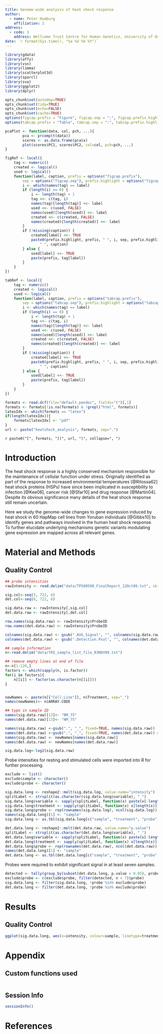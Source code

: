 ```yaml
---
title: Genome-wide analysis of heat shock response 
author: 
  - name: Peter Humburg
    affiliation: 1
address:
  - code: 1
    address: Wellcome Trust Centre for Human Genetics, University of Oxford, Roosevelt Dr., Oxford, OX3 7BN, UK
date: `r format(Sys.time(), "%a %d %b %Y")`
---
```


```r
library(gdata)
library(affy)
library(vsn)
library(limma)
library(scatterplot3d)
library(sparcl)
library(sva)
library(ggplot2)
library(dplyr)

opts_chunk$set(autodep=TRUE)
opts_chunk$set(tidy=TRUE)
opts_chunk$set(echo=FALSE)
opts_chunk$set(cache=TRUE)
options(figcap.prefix = "Figure", figcap.sep = ":", figcap.prefix.highlight = "**")
options(tabcap.prefix = "Table", tabcap.sep = ":", tabcap.prefix.highlight = "**")
```


```r
pcaPlot <- function(data, col, pch, ...){
        pca <- prcomp(t(data))
        scores <- as.data.frame(pca$x)
        plot(scores$PC1, scores$PC2, col=col, pch=pch, ...)
}

figRef <- local({
    tag <- numeric()
    created <- logical()
    used <- logical()
    function(label, caption, prefix = options("figcap.prefix"), 
        sep = options("figcap.sep"), prefix.highlight = options("figcap.prefix.highlight")) {
        i <- which(names(tag) == label)
        if (length(i) == 0) {
            i <- length(tag) + 1
            tag <<- c(tag, i)
            names(tag)[length(tag)] <<- label
            used <<- c(used, FALSE)
            names(used)[length(used)] <<- label
            created <<- c(created, FALSE)
            names(created)[length(created)] <<- label
        }
        if (!missing(caption)) {
            created[label] <<- TRUE
            paste0(prefix.highlight, prefix, " ", i, sep, prefix.highlight, 
                " ", caption)
        } else {
            used[label] <<- TRUE
            paste(prefix, tag[label])
        }
    }
})

tabRef <- local({
    tag <- numeric()
    created <- logical()
    used <- logical()
    function(label, caption, prefix = options("tabcap.prefix"), 
        sep = options("tabcap.sep"), prefix.highlight = options("tabcap.prefix.highlight")) {
        i <- which(names(tag) == label)
        if (length(i) == 0) {
            i <- length(tag) + 1
            tag <<- c(tag, i)
            names(tag)[length(tag)] <<- label
            used <<- c(used, FALSE)
            names(used)[length(used)] <<- label
            created <<- c(created, FALSE)
            names(created)[length(created)] <<- label
        }
        if (!missing(caption)) {
            created[label] <<- TRUE
            paste0(prefix.highlight, prefix, " ", i, sep, prefix.highlight, 
                " ", caption)
        } else {
            used[label] <<- TRUE
            paste(prefix, tag[label])
        }
    }
})
``` 
```r
formats <- read.dcf(file="default.pandoc", fields="t")[,1]
formats <- formats[!is.na(formats) & !grepl("html", formats)]
latexIdx <- which(formats == "latex")
if(length(latexIdx)){
	formats[latexIdx] <- "pdf"
}
url <- paste("heatshock_analysis", formats, sep=".")
```

<div id="download">
<p>
`r paste0("[", formats, "](", url, ")", collapse=", ")`
</p>
</div>

# Introduction
The heat shock response is a highly conserved mechanism responsible for the 
maintenance of cellular function under stress. Originally identified as part of the 
response to increased environmental temperatures [@Ritossa62] heat shock proteins (HSPs) 
have since been implicated  in susceptibility to infection [@Kee08], cancer risk [@Sfar10] 
and drug response [@Martin04]. Despite its obvious significance many details of the
heat shock response still remain uncertain.

Here we study the genome-wide changes to gene expression induced by heat shock in
60 HapMap cell lines from Yoruban individuals [@Gibbs10] to identify genes and pathways
involved in the human heat shock response. To further elucidate underlying mechanisms
genetic variants modulating gene expression are mapped across all relevant genes.

# Material and Methods

## Quality Control

```r
## probe intensities
rawIntensity <- read.delim("data/TPS00590_FinalReport_12Oct09.txt", skip=8)

sig.col<-seq(3, 722, 6)
det.col<-seq(8, 722, 6)

sig.data.raw <- rawIntensity[,sig.col]
det.data.raw <- rawIntensity[,det.col]

row.names(sig.data.raw) <- rawIntensity$ProbeID
row.names(det.data.raw) <- rawIntensity$ProbeID

colnames(sig.data.raw) <- gsub(".AVG_Signal", "", colnames(sig.data.raw))
colnames(det.data.raw) <- gsub(".Detection.Pval", "", colnames(det.data.raw))

## sample information
n<-read.delim("data/YRI_sample_list_file_03NOV09.txt")

## remove empty lines at end of file
n<-n[1:120,] 
factors <- which(sapply(n, is.factor))
for(i in factors){
	n[[i]] <- factor(as.character(n[[i]]))
}


newNames <- paste(n[["Cell.Line"]], n$Treatment, sep="_")
names(newNames)<- n$ARRAY.CODE

## typo in sample ID
names(sig.data.raw)[13]<- "NM_75"
names(det.data.raw)[13]<- "NM_75"

names(sig.data.raw) <-gsub(".", "_", fixed=TRUE, names(sig.data.raw))
names(det.data.raw) <-gsub(".", "_", fixed=TRUE, names(det.data.raw)) #differing name format
names(sig.data.raw) <- newNames[names(sig.data.raw)]
names(det.data.raw) <- newNames[names(det.data.raw)]

sig.data.log<-log2(sig.data.raw)
```
Probe intensities for resting and stimulated cells were imported into R for further
processing.

```r
exclude <- list()
exclude$sample <- character()
exclude$probe <- character()
```

```r
sig.data.long <- reshape2::melt(sig.data.log, value.name="intensity")
splitLabel <- strsplit(as.character(sig.data.long$variable), "_")
sig.data.long$variable <- sapply(splitLabel, function(x) paste(x[-length(x)], collapse="_"))
sig.data.long$treatment <- sapply(splitLabel, function(x) x[length(x)])
sig.data.long$probe <- rep(rownames(sig.data.log), ncol(sig.data.log))
names(sig.data.long)[1] <- "sample"
sig.data.long <- as.tbl(sig.data.long[c("sample", "treatment", "probe", "intensity")])

det.data.long <- reshape2::melt(det.data.raw, value.name="p.value")
splitLabel <- strsplit(as.character(det.data.long$variable), "_")
det.data.long$variable <- sapply(splitLabel, function(x) paste(x[-length(x)], collapse="_"))
det.data.long$treatment <- sapply(splitLabel, function(x) x[length(x)])
det.data.long$probe <- rep(rownames(det.data.raw), ncol(det.data.raw))
names(det.data.long)[1] <- "sample"
det.data.long <- as.tbl(det.data.long[c("sample", "treatment", "probe", "p.value")])
```

Probes were required to exhibit significant signal in at least seven samples.

```r
detected <- tally(group_by(subset(det.data.long, p.value < 0.05), probe))
exclude$probe <- c(exclude$probe, filter(detected, n < 7)$probe)
sig.data.long <- filter(sig.data.long, !probe %in% exclude$probe)
det.data.long <- filter(det.data.long, !probe %in% exclude$probe)
```



# Results
## Quality Control


```r
ggplot(sig.data.long, aes(x=intensity, colour=sample, linetype=treatment)) + geom_density() + theme_bw()
```


# Appendix {-}
## Custom functions used
```r
```

## Session Info
```r
sessionInfo()
```

# References {-}
